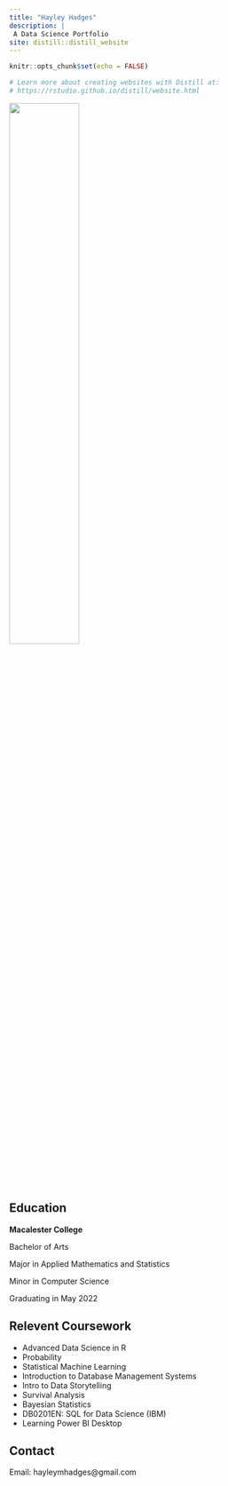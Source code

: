 ```yaml
---
title: "Hayley Hadges"
description: |
 A Data Science Portfolio
site: distill::distill_website
---
```


```r
knitr::opts_chunk$set(echo = FALSE)

# Learn more about creating websites with Distill at:
# https://rstudio.github.io/distill/website.html

```

![](hayley_image.jpeg){width=50%}

## Education

**Macalester College**

Bachelor of Arts

Major in Applied Mathematics and Statistics

Minor in Computer Science

Graduating in May 2022

## Relevent Coursework

* Advanced Data Science in R
* Probability
* Statistical Machine Learning
* Introduction to Database Management Systems
* Intro to Data Storytelling
* Survival Analysis
* Bayesian Statistics
* DB0201EN: SQL for Data Science (IBM)
* Learning Power BI Desktop


## Contact

Email: hayleymhadges@gmail.com